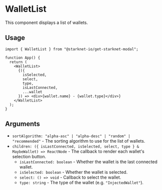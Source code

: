 # WalletList

This component displays a list of wallets.

## Usage

```tsx
import { WalletList } from "@starknet-io/get-starknet-modal";

function App() {
  return (
    <WalletList>
      {({
        isSelected,
        select,
        type,
        isLastConnected,
        ...wallet
      }) => <div>{wallet.name} - {wallet.type}</div>}
    </WalletList>
  );
}
```

## Arguments

 * `sortAlgorithm: "alpha-asc" | "alpha-desc" | "random" | "recommended"` - The sorting algorithm to use for the list of wallets.
 * `children: ({ isLastConnected, isSelected, select, type } & MaybeWallet) => ReactNode` - The callback to render each wallet's selection button.
   + `isLastConnected: boolean` - Whether the wallet is the last connected wallet.
   + `isSelected: boolean` - Whether the wallet is selected.
   + `select: () => void` - Callback to select the wallet.
   + `type: string` - The type of the wallet (e.g. `"InjectedWallet"`).
